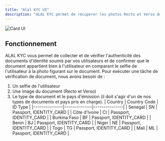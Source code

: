 ```yaml
---
title: "Alal KYC UI"
description: "ALAL KYC permet de récuperer les photos Recto et Verso de la piéce d'identité et le selfie de l'utilisateur en quelque lignes de code"
---
```


![Card UI](/images/alal-kyc.png)

## Fonctionnement

ALAL KYC vous permet de collecter et de vérifier l'authenticité des documents d'identité soumis par vos utilisateurs et de confirmer que le document appartient bien à l'utilisateur en comparant le selfie de l'utilisateur à la photo figurant sur le document.
Pour exécuter une tâche de vérification de document, nous avons besoin de :

1. Un selfie de l'utilisateur
2. Une image du document (Recto et Verso)
3. Le type de document et le pays d'émission (il doit s'agir d'un de nos types de documents et pays pris en charge).
   | Country | Country Code | ID Type |
   |---------------|--------------|---------------|
   | Senegal | SN | Passport, IDENTITY_CARD |
   | Côte d'Ivoire | CI | Passport, IDENTITY_CARD |
   | Burkina Faso | BF | Passport, IDENTITY_CARD |
   | Benin | BJ | Passport, IDENTITY_CARD |
   | Niger | NE | Passport, IDENTITY_CARD |
   | Togo | TG | Passport, IDENTITY_CARD |
   | Mali | ML | Passport, IDENTITY_CARD |
